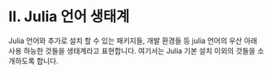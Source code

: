 # II. Julia 언어 생태계 {.unnumbered}

Julia 언어와 추가로 설치 할 수 있는 패키지들, 개발 환경들 등 julia 언어의 우산 아래 사용 하능한 것들을 생태계라고 표현합니다. 여기서는 Julia 기본 설치 이외의 것들을 소개하도록 합니다. 


